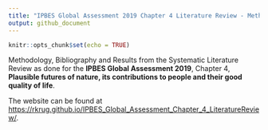 ```yaml
---
title: "IPBES Global Assessment 2019 Chapter 4 Literature Review - Methodology, Bibliography and Results"
output: github_document
---
```


```r
knitr::opts_chunk$set(echo = TRUE)
```

Methodology, Bibliography and Results from the Systematic Literature Review as done for the **IPBES Global Assessment 2019**, Chapter 4, **Plausible futures of nature, its contributions to people and their good quality of life**.

The website can be found at [https://rkrug.github.io/IPBES_Global_Assessment_Chapter_4_LiteratureReview/](https://rkrug.github.io/IPBES_Global_Assessment_Chapter_4_LiteratureReview/).
